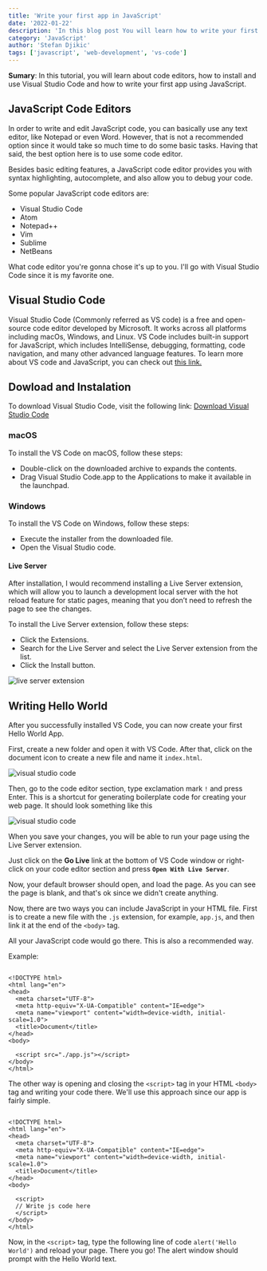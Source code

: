 ---
title: 'Write your first app in JavaScript'
date: '2022-01-22'
description: 'In this blog post You will learn how to write your first app in JavaScript - Hello World :)'
category: 'JavaScript'
author: 'Stefan Djikic'
tags: ['javascript', 'web-development', 'vs-code']
---

**Sumary**: In this tutorial, you will learn about code editors, how to install and use Visual Studio Code and how to write your first app using JavaScript.

## JavaScript Code Editors

In order to write and edit JavaScript code, you can basically use any text editor, like Notepad or even Word. However, that is not a recommended option since it would take so much time to do some basic tasks.
Having that said, the best option here is to use some code editor.

Besides basic editing features, a JavaScript code editor provides you with syntax highlighting, autocomplete, and also allow you to debug your code.

Some popular JavaScript code editors are:

- Visual Studio Code
- Atom
- Notepad++
- Vim
- Sublime
- NetBeans

What code editor you're gonna chose it's up to you. I'll go with Visual Studio Code since it is my favorite one.

## Visual Studio Code

Visual Studio Code (Commonly referred as VS code) is a free and open-source code editor developed by Microsoft. It works across all platforms including macOs, Windows, and Linux.
VS Code includes built-in support for JavaScript, which includes IntelliSense, debugging, formatting, code navigation, and many other advanced language features.
To learn more about VS code and JavaScript, you can check out <a href="https://code.visualstudio.com/docs/languages/javascript" target="_blank" rel="noopener"><span>this link.</span> </a>

## Dowload and Instalation

To download Visual Studio Code, visit the following link:
<a href="https://code.visualstudio.com/download" target="_blank" rel="noopener">Download Visual Studio Code</a>

### macOS

To install the VS Code on macOS, follow these steps:

- Double-click on the downloaded archive to expands the contents.
- Drag Visual Studio Code.app to the Applications to make it available in the launchpad.

### Windows

To install the VS Code on Windows, follow these steps:

- Execute the installer from the downloaded file.
- Open the Visual Studio code.

#### Live Server

After installation, I would recommend installing a Live Server extension, which will allow you to launch a development local server with the hot reload feature for static pages, meaning that you don’t need to refresh the page to see the changes. 

To install the Live Server extension, follow these steps:

- Click the Extensions.
- Search for the Live Server and select the Live Server extension from the list.
- Click the Install button.

![live server extension](/images/vs-code/live-server.png)

## Writing Hello World

After you successfully installed VS Code, you can now create your first Hello World App.

First, create a new folder and open it with VS Code. After that, click on the document icon to create a new file and name it `index.html`.

![visual studio code](/images/vs-code/1-vs-code.png)

Then, go to the code editor section, type exclamation mark `!` and press Enter. This is a shortcut for generating boilerplate code for creating your web page.
It should look something like this

![visual studio code](/images/vs-code/2-vs-code.png)

When you save your changes, you will be able to run your page using the Live Server extension.

Just click on the **Go Live** link at the bottom of VS Code window or right-click on your code editor section and press **`Open With Live Server`**.

Now, your default browser should open, and load the page. As you can see the page is blank, and that's ok since we didn't create anything.

Now, there are two ways you can include JavaScript in your HTML file.
First is to create a new file with the `.js` extension, for example, `app.js`, and then link it at the end of the `<body>` tag.

All your JavaScript code would go there. This is also a recommended way.

Example:

```

<!DOCTYPE html>
<html lang="en">
<head>
  <meta charset="UTF-8">
  <meta http-equiv="X-UA-Compatible" content="IE=edge">
  <meta name="viewport" content="width=device-width, initial-scale=1.0">
  <title>Document</title>
</head>
<body>

  <script src="./app.js"></script>
</body>
</html>
```

The other way is opening and closing the `<script>` tag in your HTML `<body>` tag and writing your code there. We'll use this approach since our app is fairly simple.

```

<!DOCTYPE html>
<html lang="en">
<head>
  <meta charset="UTF-8">
  <meta http-equiv="X-UA-Compatible" content="IE=edge">
  <meta name="viewport" content="width=device-width, initial-scale=1.0">
  <title>Document</title>
</head>
<body>

  <script>
  // Write js code here
  </script>
</body>
</html>
```


Now, in the `<script>` tag, type the following line of code `alert('Hello World')` and reload your page. There you go! The alert window should prompt with the Hello World text.
